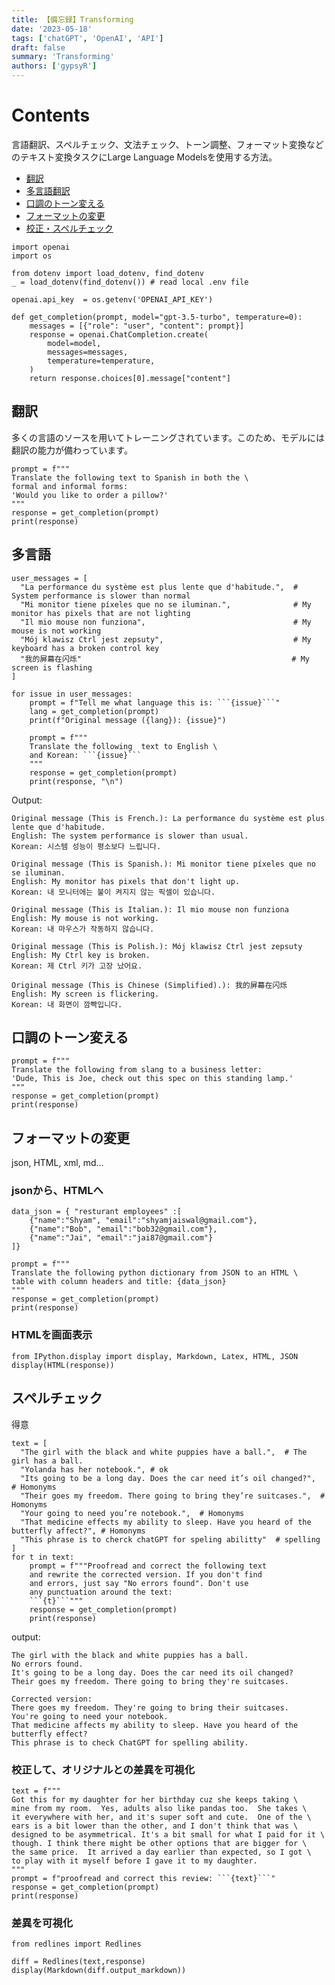 ```yaml
---
title: 【備忘録】Transforming
date: '2023-05-18'
tags: ['chatGPT', 'OpenAI', 'API']
draft: false
summary: 'Transforming'
authors: ['gypsyR']
---
```


# Contents

言語翻訳、スペルチェック、文法チェック、トーン調整、フォーマット変換などのテキスト変換タスクにLarge Language Modelsを使用する方法。

- [翻訳](#0)
- [多言語翻訳](#1)
- [口調のトーン変える](#2)
- [フォーマットの変更](#3)
- [校正・スペルチェック](#4)



```
import openai
import os

from dotenv import load_dotenv, find_dotenv
_ = load_dotenv(find_dotenv()) # read local .env file

openai.api_key  = os.getenv('OPENAI_API_KEY')

def get_completion(prompt, model="gpt-3.5-turbo", temperature=0): 
    messages = [{"role": "user", "content": prompt}]
    response = openai.ChatCompletion.create(
        model=model,
        messages=messages,
        temperature=temperature, 
    )
    return response.choices[0].message["content"]
```


<a id="0"></a>

## 翻訳

多くの言語のソースを用いてトレーニングされています。このため、モデルには翻訳の能力が備わっています。

```
prompt = f"""
Translate the following text to Spanish in both the \
formal and informal forms: 
'Would you like to order a pillow?'
"""
response = get_completion(prompt)
print(response)
```

<a id="1"></a>

## 多言語

```
user_messages = [
  "La performance du système est plus lente que d'habitude.",  # System performance is slower than normal         
  "Mi monitor tiene píxeles que no se iluminan.",              # My monitor has pixels that are not lighting
  "Il mio mouse non funziona",                                 # My mouse is not working
  "Mój klawisz Ctrl jest zepsuty",                             # My keyboard has a broken control key
  "我的屏幕在闪烁"                                               # My screen is flashing
] 
```

```
for issue in user_messages:
    prompt = f"Tell me what language this is: ```{issue}```"
    lang = get_completion(prompt)
    print(f"Original message ({lang}): {issue}")

    prompt = f"""
    Translate the following  text to English \
    and Korean: ```{issue}```
    """
    response = get_completion(prompt)
    print(response, "\n")
```

Output:

```
Original message (This is French.): La performance du système est plus lente que d'habitude.
English: The system performance is slower than usual.
Korean: 시스템 성능이 평소보다 느립니다. 

Original message (This is Spanish.): Mi monitor tiene píxeles que no se iluminan.
English: My monitor has pixels that don't light up.
Korean: 내 모니터에는 불이 켜지지 않는 픽셀이 있습니다. 

Original message (This is Italian.): Il mio mouse non funziona
English: My mouse is not working.
Korean: 내 마우스가 작동하지 않습니다. 

Original message (This is Polish.): Mój klawisz Ctrl jest zepsuty
English: My Ctrl key is broken.
Korean: 제 Ctrl 키가 고장 났어요. 

Original message (This is Chinese (Simplified).): 我的屏幕在闪烁
English: My screen is flickering.
Korean: 내 화면이 깜빡입니다. 

```

<a id="2"></a>

## 口調のトーン変える

```
prompt = f"""
Translate the following from slang to a business letter: 
'Dude, This is Joe, check out this spec on this standing lamp.'
"""
response = get_completion(prompt)
print(response)
```

<a id="3"></a>

## フォーマットの変更
json, HTML, xml, md... 

### jsonから、HTMLへ
```
data_json = { "resturant employees" :[ 
    {"name":"Shyam", "email":"shyamjaiswal@gmail.com"},
    {"name":"Bob", "email":"bob32@gmail.com"},
    {"name":"Jai", "email":"jai87@gmail.com"}
]}

prompt = f"""
Translate the following python dictionary from JSON to an HTML \
table with column headers and title: {data_json}
"""
response = get_completion(prompt)
print(response)
```
### HTMLを画面表示
```
from IPython.display import display, Markdown, Latex, HTML, JSON
display(HTML(response))
```

<a id="4"></a>

## スペルチェック
得意

```
text = [ 
  "The girl with the black and white puppies have a ball.",  # The girl has a ball.
  "Yolanda has her notebook.", # ok
  "Its going to be a long day. Does the car need it’s oil changed?",  # Homonyms
  "Their goes my freedom. There going to bring they’re suitcases.",  # Homonyms
  "Your going to need you’re notebook.",  # Homonyms
  "That medicine effects my ability to sleep. Have you heard of the butterfly affect?", # Homonyms
  "This phrase is to cherck chatGPT for speling abilitty"  # spelling
]
for t in text:
    prompt = f"""Proofread and correct the following text
    and rewrite the corrected version. If you don't find
    and errors, just say "No errors found". Don't use 
    any punctuation around the text:
    ```{t}```"""
    response = get_completion(prompt)
    print(response)
```

output:

```
The girl with the black and white puppies has a ball.
No errors found.
It's going to be a long day. Does the car need its oil changed?
Their goes my freedom. There going to bring they're suitcases.

Corrected version: 
There goes my freedom. They're going to bring their suitcases.
You're going to need your notebook.
That medicine affects my ability to sleep. Have you heard of the butterfly effect?
This phrase is to check ChatGPT for spelling ability.
```

### 校正して、オリジナルとの差異を可視化

```
text = f"""
Got this for my daughter for her birthday cuz she keeps taking \
mine from my room.  Yes, adults also like pandas too.  She takes \
it everywhere with her, and it's super soft and cute.  One of the \
ears is a bit lower than the other, and I don't think that was \
designed to be asymmetrical. It's a bit small for what I paid for it \
though. I think there might be other options that are bigger for \
the same price.  It arrived a day earlier than expected, so I got \
to play with it myself before I gave it to my daughter.
"""
prompt = f"proofread and correct this review: ```{text}```"
response = get_completion(prompt)
print(response)
```
### 差異を可視化

```
from redlines import Redlines

diff = Redlines(text,response)
display(Markdown(diff.output_markdown))
```